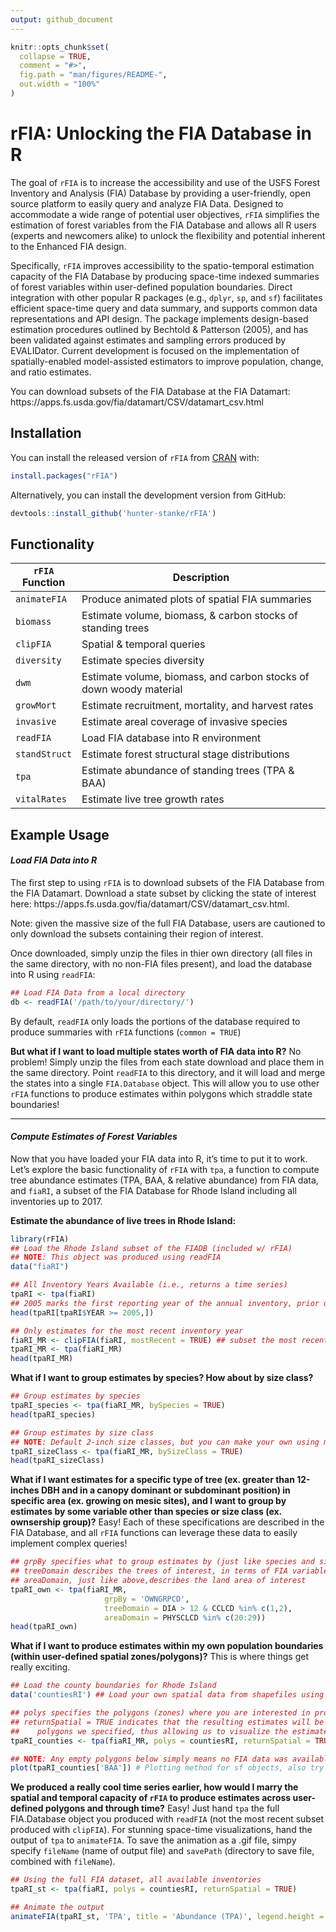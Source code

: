 ```yaml
---
output: github_document
---
```


<!-- README.md is generated from README.Rmd. Please edit that file -->

```r
knitr::opts_chunk$set(
  collapse = TRUE,
  comment = "#>",
  fig.path = "man/figures/README-",
  out.width = "100%"
)
```
# rFIA: Unlocking the FIA Database in R

<!-- badges: start -->
<!-- badges: end -->

The goal of `rFIA` is to increase the accessibility and use of the USFS Forest Inventory and Analysis (FIA) Database by providing a user-friendly, open source platform to easily query and analyze FIA Data. Designed to accommodate a wide range of potential user objectives, `rFIA` simplifies the estimation of forest variables from the FIA Database and allows all R users (experts and newcomers alike) to unlock the flexibility and potential inherent to the Enhanced FIA design.

Specifically, `rFIA` improves accessibility to the spatio-temporal estimation capacity of the FIA Database by producing space-time indexed summaries of forest variables within user-defined population boundaries. Direct integration with other popular R packages (e.g., `dplyr`, `sp`, and `sf`) facilitates efficient space-time query and data summary, and supports common data representations and API design. The package implements design-based estimation procedures outlined by Bechtold & Patterson (2005), and has been validated against estimates and sampling errors produced by EVALIDator. Current development is focused on the implementation of spatially-enabled model-assisted estimators to improve population, change, and ratio estimates.

You can download subsets of the FIA Database at the FIA Datamart: https://apps.fs.usda.gov/fia/datamart/CSV/datamart_csv.html


## Installation

You can install the released version of `rFIA` from [CRAN](https://CRAN.R-project.org) with:

``` r
install.packages("rFIA")
```

Alternatively, you can install the development version from GitHub:
```r
devtools::install_github('hunter-stanke/rFIA')
```

## Functionality

|`rFIA` Function  | Description                                                          |
|---------------- |----------------------------------------------------------------------|
|`animateFIA`     | Produce animated plots of spatial FIA summaries                      |
|`biomass`        | Estimate volume, biomass, & carbon stocks of standing trees          |
|`clipFIA`        | Spatial & temporal queries                                           |
|`diversity`      | Estimate species diversity                                           |
|`dwm`            | Estimate volume, biomass, and carbon stocks of down woody material   |
|`growMort`       | Estimate recruitment, mortality, and harvest rates                   |
|`invasive`       | Estimate areal coverage of invasive species                          |
|`readFIA`        | Load FIA database into R environment                                 |
|`standStruct`    | Estimate forest structural stage distributions                       |
|`tpa`            | Estimate abundance of standing trees (TPA & BAA)                     |
|`vitalRates`     | Estimate live tree growth rates                                      |


## Example Usage

#### _Load FIA Data into R_


The first step to using `rFIA` is to download subsets of the FIA Database from the FIA Datamart. Download a state subset by clicking the state of interest here: https://apps.fs.usda.gov/fia/datamart/CSV/datamart_csv.html. 

Note: given the massive size of the full FIA Database, users are cautioned to only download the subsets containing their region of interest.

Once downloaded, simply unzip the files in thier own directory (all files in the same directory, with no non-FIA files present), and load the database into R using `readFIA`:
```r
## Load FIA Data from a local directory
db <- readFIA('/path/to/your/directory/')
```
By default, `readFIA` only loads the portions of the database required to 
produce summaries with `rFIA` functions (`common = TRUE`)

**But what if I want to load multiple states worth of FIA data into R?** No problem! Simply unzip the files from each state download and place them in the same directory. Point `readFIA` to this directory, and it will load and merge the states into a single `FIA.Database` object. This will allow you to use other `rFIA` functions to produce estimates within polygons which straddle state boundaries!

----

#### _Compute Estimates of Forest Variables_

Now that you have loaded your FIA data into R, it's time to put it to work. Let's explore the basic functionality of `rFIA` with `tpa`, a function to compute tree abundance estimates (TPA, BAA, & relative abundance) from FIA data, and `fiaRI`, a subset of the FIA Database for Rhode Island including all inventories up to 2017.  

**Estimate the abundance of live trees in Rhode Island:**
```r
library(rFIA)
## Load the Rhode Island subset of the FIADB (included w/ rFIA)
## NOTE: This object was produced using readFIA
data("fiaRI")

## All Inventory Years Available (i.e., returns a time series)
tpaRI <- tpa(fiaRI)
## 2005 marks the first reporting year of the annual inventory, prior data is sparse
head(tpaRI[tpaRI$YEAR >= 2005,]) 

## Only estimates for the most recent inventory year
fiaRI_MR <- clipFIA(fiaRI, mostRecent = TRUE) ## subset the most recent data
tpaRI_MR <- tpa(fiaRI_MR)
head(tpaRI_MR)
```

**What if I want to group estimates by species? How about by size class?**
```r
## Group estimates by species
tpaRI_species <- tpa(fiaRI_MR, bySpecies = TRUE)
head(tpaRI_species)

## Group estimates by size class
## NOTE: Default 2-inch size classes, but you can make your own using makeClasses()
tpaRI_sizeClass <- tpa(fiaRI_MR, bySizeClass = TRUE)
head(tpaRI_sizeClass)

```

**What if I want estimates for a specific type of tree (ex. greater than 12-inches DBH and in a canopy dominant or subdominant position) in specific area (ex. growing on mesic sites), and I want to group by estimates by some variable other than species or size class (ex. ownsership group)?** Easy! Each of these specifications are described in the FIA Database, and all `rFIA` functions can leverage these data to easily implement complex queries!

``` r
## grpBy specifies what to group estimates by (just like species and size class above)
## treeDomain describes the trees of interest, in terms of FIA variables 
## areaDomain, just like above,describes the land area of interest
tpaRI_own <- tpa(fiaRI_MR, 
                     grpBy = 'OWNGRPCD', 
                     treeDomain = DIA > 12 & CCLCD %in% c(1,2),
                     areaDomain = PHYSCLCD %in% c(20:29))
head(tpaRI_own)
```


**What if I want to produce estimates within my own population boundaries (within user-defined spatial zones/polygons)?** This is where things get really exciting. 
``` r
## Load the county boundaries for Rhode Island
data('countiesRI') ## Load your own spatial data from shapefiles using readOGR() (rgdal)

## polys specifies the polygons (zones) where you are interested in producing estimates
## returnSpatial = TRUE indicates that the resulting estimates will be joined with the 
##    polygons we specified, thus allowing us to visualize the estimates across space
tpaRI_counties <- tpa(fiaRI_MR, polys = countiesRI, returnSpatial = TRUE)

## NOTE: Any empty polygons below simply means no FIA data was available for that region
plot(tpaRI_counties['BAA']) # Plotting method for sf objects, also try 'TPA' or 'TPA_PERC'
```

**We produced a really cool time series earlier, how would I marry the spatial and temporal capacity of `rFIA` to produce estimates across user-defined polygons and through time?** Easy! Just hand `tpa` the full FIA.Database object you produced with `readFIA` (not the most recent subset produced with `clipFIA`). For stunning space-time visualizations, hand the output of `tpa` to `animateFIA`. To save the animation as a .gif file, simpy specify `fileName` (name of output file) and `savePath` (directory to save file, combined with `fileName`). 
```r
## Using the full FIA dataset, all available inventories
tpaRI_st <- tpa(fiaRI, polys = countiesRI, returnSpatial = TRUE)

## Animate the output
animateFIA(tpaRI_st, 'TPA', title = 'Abundance (TPA)', legend.height = .8)


```











